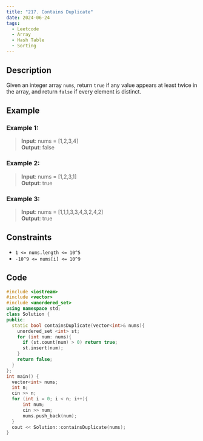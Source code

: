 ```yaml
---
title: "217. Contains Duplicate"
date: 2024-06-24
tags: 
  - Leetcode
  - Array
  - Hash Table
  - Sorting
---
```


## Description

Given an integer array `nums`, return `true` if any value appears at least twice in the array, and return `false` if every element is distinct.

## Example

### Example 1:

> **Input**: nums = [1,2,3,4]
<br/> **Output**: false

### Example 2:

> **Input**: nums = [1,2,3,1]
<br/> **Output**: true

### Example 3:

> **Input**: nums = [1,1,1,3,3,4,3,2,4,2]
<br/> **Output**: true

## Constraints
- `1 <= nums.length <= 10^5`
- `-10^9 <= nums[i] <= 10^9`

## Code

```c++
#include <iostream>
#include <vector>
#include <unordered_set>
using namespace std;
class Solution {
public:
  static bool containsDuplicate(vector<int>& nums){
    unordered_set <int> st;
    for (int num: nums){
      if (st.count(num) > 0) return true;
      st.insert(num);
    }
    return false;
  }
};
int main() {
  vector<int> nums;
  int n;
  cin >> n;
  for (int i = 0; i < n; i++){
      int num;
      cin >> num;
      nums.push_back(num);
  }
  cout << Solution::containsDuplicate(nums);
}
```